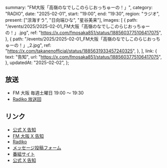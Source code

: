   summary: "FM大阪「高嶺のなでしこのらじおっちゅーの！」",
  category: "RADIO",
  date: "2025-02-01",
  start: "19:00",
  end: "19:30",
  region: "ラジオ",
  present: ["涼海すう", "日向端ひな", "星谷美来"],
  images: [
    {
      path: "/events/2025/2025-02-01_FM大阪「高嶺のなでしこのらじおっちゅーの！」.jpg",
      ref: "https://x.com/fmosaka851/status/1885603775106417075",
    },
    {
      path: "/events/2025/2025-02-01_FM大阪「高嶺のなでしこのらじおっちゅーの！」_2.jpg",
      ref: "https://x.com/takanenofficial/status/1885631933457240325",
    },
  ],
  link: {
    text: "告知",
    url: "https://x.com/fmosaka851/status/1885603775106417075",
  },
  updatedAt: "2025-02-02",
};

## 放送

- FM 大阪 毎週土曜日 19:00 〜 19:30
- [Radiko 放送回](https://radiko.jp/#!/ts/FMO/20250201190000)

## リンク

- [公式 X 告知](https://x.com/takanenofficial/status/1885631933457240325)
- [FM 大阪 X 告知](https://x.com/fmosaka851/status/1885603775106417075)
- [Radiko](https://radiko.jp/#!/ts/FMO/20250201190000)
- [メッセージ投稿フォーム](https://fmosaka.futureartist.net/enquete/354047)
- [番組サイト](https://www.fmosaka.net/_ct/17722199)
- [公式 X 告知](https://x.com/takanenofficial/status/1836979149044600863)
